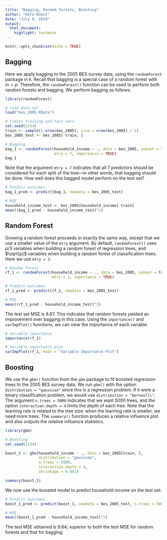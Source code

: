 ```yaml
---
title: "Bagging, Random forests, Boosting"
author: "Reto Wüest"
date: "July 9, 2019"
output:
  html_document:
    highlight: textmate
---
```


```r
knitr::opts_chunk$set(echo = TRUE)
```


## Bagging

Here we apply bagging to the 2005 BES survey data, using the `randomForest` package in `R`. Recall that bagging is a special case of a random forest with $m = p$. Therefore, the `randomForest()` function can be used to perform both random forests and bagging. We perform bagging as follows:

```r
library(randomForest)

# Load data set
load("bes_2005.RData")

# Create training and test sets
set.seed(1234)
train <- sample(1:nrow(bes_2005), size = nrow(bes_2005) / 2)
bes_2005_test <- bes_2005[-train, ]

# Bagging
bag_1 <- randomForest(household_income ~ ., data = bes_2005, subset = train,
                      mtry = 7, importance = TRUE)
bag_1
```

Note that the argument `mtry = 7` indicates that all 7 predictors should be considered for each split of the tree---in other words, that bagging should be done. How well does this bagged model perform on the test set?

```r
# Predict outcomes
bag_1_pred <- predict(bag_1, newdata = bes_2005_test)

# MSE
household_income_test <- bes_2005$household_income[-train]
mean((bag_1_pred - household_income_test)^2)
```

## Random Forest

Growing a random forest proceeds in exactly the same way, except that we use a smaller value of the `mtry` argument. By default, `randomForest()` uses $p/3$ variables when building a random forest of regression trees, and $\sqrt{p}$ variables when building a random forest of classification trees. Here we use `mtry = 3`.

```r
# Random forest
rf_1 <- randomForest(household_income ~ ., data = bes_2005, subset = train,
                     mtry = 3, importance = TRUE)

# Predict outcomes
rf_1_pred <- predict(rf_1, newdata = bes_2005_test)

# MSE
mean((rf_1_pred - household_income_test)^2)
```

The test set MSE is 8.67. This indicates that random forests yielded an improvement over bagging in this case. Using the `importance()` and `varImpPlot()` functions, we can view the importance of each variable.

```r
# Variable importance
importance(rf_1)

# Variable importance plot
varImpPlot(rf_1, main = "Variable Importance Plot")
```


## Boosting

We use the `gbm()` function from the `gbm` package to fit boosted regression trees to the 2005 BES survey data. We run `gbm()` with the option `distribution = "gaussian"` since this is a regression problem. If it were a binary classification problem, we would use `distribution = "bernoulli"`. The argument `n.trees = 5000` indicates that we want 5000 trees, and the option `interaction.depth = 4` limits the depth of each tree. Note that the learning rate is related to the tree size: when the learning rate is smaller, we need more trees. The `summary()` function produces a relative influence plot and also outputs the relative influence statistics.

```r
library(gbm)

# Boosting
set.seed(1234)

boost_1 <- gbm(household_income ~ ., data = bes_2005[train, ], 
               distribution = "gaussian", 
               n.trees = 5000, 
               interaction.depth = 4,
               shrinkage = 0.001)

summary(boost_1)
```

We now use the boosted model to predict household income on the test set:

```r
# Predict outcomes
boost_1_pred <- predict(boost_1, newdata = bes_2005_test, n.trees = 5000)

# MSE
mean((boost_1_pred - household_income_test)^2)
```

The test MSE obtained is 9.84; superior to both the test MSE for random forests and that for bagging.

